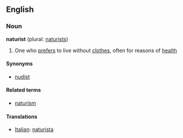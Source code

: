 ==English==
===Noun===
'''naturist''' (plural: [[naturists]])
#One who [[prefer]]s to live without [[clothes]], often for reasons of [[health]]
====Synonyms====
*[[nudist]]

====Related terms====
*[[naturism]]


====Translations====
*[[Italian]]: [[naturista]]